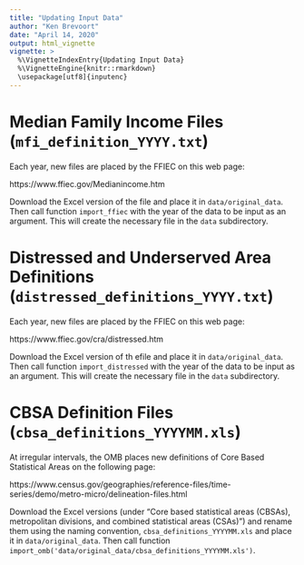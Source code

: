 ```yaml
---
title: "Updating Input Data"
author: "Ken Brevoort"
date: "April 14, 2020"
output: html_vignette
vignette: >
  %\VignetteIndexEntry{Updating Input Data}
  %\VignetteEngine{knitr::rmarkdown}
  \usepackage[utf8]{inputenc}
---
```


# Median Family Income Files (`mfi_definition_YYYY.txt`)

Each year, new files are placed by the FFIEC on this web page:

https://www.ffiec.gov/Medianincome.htm

Download the Excel version of the file and place it in `data/original_data`. Then call function `import_ffiec` with the year of the data to be input as an argument.  This will create the necessary file in the `data` subdirectory.

# Distressed and Underserved Area Definitions (`distressed_definitions_YYYY.txt`)

Each year, new files are placed by the FFIEC on this web page:

https://www.ffiec.gov/cra/distressed.htm

Download the Excel version of th efile and place it in 
`data/original_data`. Then call function `import_distressed` with the year of the data to be input as an argument. This will create the necessary file in the `data` subdirectory.

# CBSA Definition Files (`cbsa_definitions_YYYYMM.xls`)

At irregular intervals, the OMB places new definitions of Core Based Statistical Areas on the following page:

https://www.census.gov/geographies/reference-files/time-series/demo/metro-micro/delineation-files.html

Download the Excel versions (under "Core based statistical areas (CBSAs), metropolitan divisions, and combined statistical areas (CSAs)") and rename them using the naming convention, `cbsa_definitions_YYYYMM.xls` and place it in `data/original_data`. Then call function `import_omb('data/original_data/cbsa_definitions_YYYYMM.xls')`.




